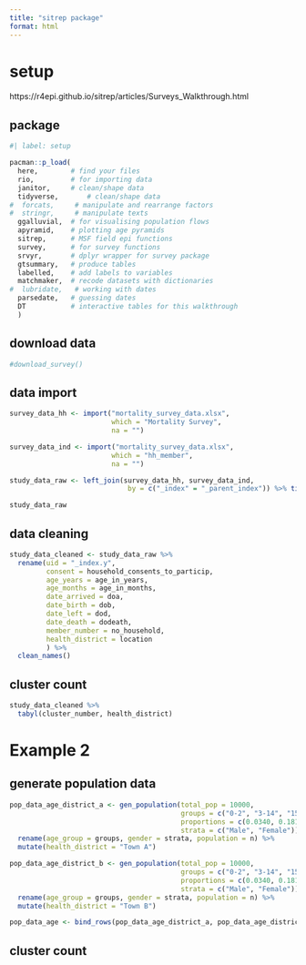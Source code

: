 ```yaml
---
title: "sitrep package"
format: html
---
```


# setup

https://r4epi.github.io/sitrep/articles/Surveys_Walkthrough.html

## package

```r
#| label: setup

pacman::p_load(
  here,        # find your files
  rio,         # for importing data
  janitor,     # clean/shape data
  tidyverse,       # clean/shape data
#  forcats,     # manipulate and rearrange factors
#  stringr,     # manipulate texts
  ggalluvial,  # for visualising population flows
  apyramid,    # plotting age pyramids
  sitrep,      # MSF field epi functions
  survey,      # for survey functions
  srvyr,       # dplyr wrapper for survey package
  gtsummary,   # produce tables
  labelled,    # add labels to variables
  matchmaker,  # recode datasets with dictionaries
#  lubridate,   # working with dates
  parsedate,   # guessing dates
  DT           # interactive tables for this walkthrough
  )
```

## download data

```r
#download_survey()
```

## data import

```r
survey_data_hh <- import("mortality_survey_data.xlsx", 
                         which = "Mortality Survey",
                         na = "")

survey_data_ind <- import("mortality_survey_data.xlsx", 
                         which = "hh_member",
                         na = "")

study_data_raw <- left_join(survey_data_hh, survey_data_ind,
                             by = c("_index" = "_parent_index")) %>% tibble()

study_data_raw
```

## data cleaning

```r
study_data_cleaned <- study_data_raw %>% 
  rename(uid = "_index.y",
         consent = household_consents_to_particip,
         age_years = age_in_years,
         age_months = age_in_months,
         date_arrived = doa,
         date_birth = dob,
         date_left = dod,
         date_death = dodeath,
         member_number = no_household,
         health_district = location
         ) %>% 
  clean_names()
```

## cluster count

```r
study_data_cleaned %>% 
  tabyl(cluster_number, health_district)
```


# Example 2

## generate population data

```r
pop_data_age_district_a <- gen_population(total_pop = 10000,
                                          groups = c("0-2", "3-14", "15-29", "30-44", "45+"),
                                          proportions = c(0.0340, 0.1811, 0.1380, 0.0808, 0.0661),
                                          strata = c("Male", "Female")) %>% 
  rename(age_group = groups, gender = strata, population = n) %>% 
  mutate(health_district = "Town A")

pop_data_age_district_b <- gen_population(total_pop = 10000,
                                          groups = c("0-2", "3-14", "15-29", "30-44", "45+"),
                                          proportions = c(0.0340, 0.1811, 0.1380, 0.0808, 0.0661),
                                          strata = c("Male", "Female")) %>% 
  rename(age_group = groups, gender = strata, population = n) %>% 
  mutate(health_district = "Town B")

pop_data_age <- bind_rows(pop_data_age_district_a, pop_data_age_district_b)

```

## cluster count

```r
```


